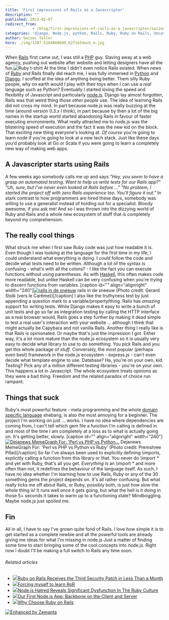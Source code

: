 ```yaml
---
title: 'First impressions of Rails as a Javascripter'
description: ""
published: 2013-02-07
redirect_from: 
            - /blog/first-impressions-of-rails-as-a-javascripter/swizec/5948
categories: 'django, Node.js, python, Rails, Ruby, Ruby on Rails, Uncategorized'
author: Swizec Teller
hero: ./img/1307-5184860600_62f1e5dacb_m.jpg
---
```

When [Rails](http://rubyonrails.org "Ruby on Rails") first came out, I was still a [PHP](http://www.php.net "PHP") guy. Slaving away at a web agency, pushing out website after website and letting designers have all the fun.![Ruby t-shirt](http://cache1.bigcartel.com/product_images/71294019/Ruby_CBGB_Red_lg.png "Ruby t-shirt") At the time I didn't even notice Rails existed. When news of [Ruby](http://www.ruby-lang.org/ "Ruby (programming language)") and Rails finally did reach me, I was fully immersed in [Python](http://www.python.org/ "Python (programming language)") and [Django](http://www.djangoproject.com "Django (Web framework)"). I scoffed at the idea of anything being better. Them silly Ruby people, why on earth would I play with their toys when I can use a _real_ language such as Python? Eventually I started loving the speed and flexibility of Javascript and particularly [node.js](http://nodejs.org/ "Node.js"). Django lay almost forgotten, Rails was that weird thing _those other people_ use. The idea of learning Rails did not cross my mind. In part because node.js was really buzzing at the time (around version 0.3.x I think), in part because by then a lot of the big names in the startup world started abandoning Rails in favour of faster executing environments. What really attracted me to node.js was the blistering speed of execution and the fact it was the new kid on the block. That exciting new thing everyone's looking at. _Of course_ you're going to learn node if you're going to look at a new tech stack. Just like these days you'd probably look at Go or Scala if you were going to learn a completely new way of making web apps.

## A Javascripter starts using Rails

A few weeks ago somebody calls me up and says _"Hey, you seem to have a grasp on automated testing. Want to help us write tests for our Rails app?"_ _"Uh, sure, but I've never even looked at Rails before ..."_ _"No problem, I started the project off with zero Rails experience too. You'll figure it out."_ In stark contrast to how programmers are hired these days, somebody was willing to use a generalist instead of holding out for a specialist. Bloody awesome, if you ask me! And so I was thrown into the dizzying world of Ruby and Rails and a whole new ecosystem of stuff that is completely beyond my comprehension.

## The really cool things

What struck me when I first saw Ruby code was just how readable it is. Even though I was looking at the language for the first time in my life, I could understand what everything is doing. I could follow the code and decide what tests need to be written. Although a lot of the syntax is confusing - what's with all the colons? - I like the fact you can execute functions without using parentheses. As with [Haskell](http://haskell.org "Haskell (programming language)"), this often makes code more readable, but unlike Haskell can be very confusing when you're trying to discern functions from variables. \[caption id="" align="alignright" width="240"][![rails in de sneeuw](./img/1307-5184860600_62f1e5dacb_m.jpg "rails in de sneeuw")](http://www.flickr.com/photos/20762304@N00/5184860600) rails in de sneeuw (Photo credit: Gerard Stolk (vers le Carême))\[/caption] I also like the truthyness test by just appending a question mark to a variable/property/thing. Rails has _amazing_ support for writing tests. While Django makes it easy to write a bunch of unit tests and go so far as integration testing by calling the HTTP interface as a real browser would, Rails goes a step further by making it dead simple to test a real user's interaction with your website ... although I think that might actually be Capybara and not vanilla Rails. Another thing I really like is that Rails is opinionated. Or maybe that's just the impression I got. Either way, it's a lot more mature than the node.js ecosystem so it is usually very easy to decide what library to use to do something. You pick Rails and you get this whole package of _stuff_. Conversely, the most popular (perhaps even best) framework in the node.js ecosystem - express.js - can't even decide what template engine to use. Database? Ha, you're on your own, kid. Testing? Pick any of a million different testing libraries - you're on your own. This happens a lot in Javascript. The whole ecosystem treats opinions as they were a bad thing. Freedom and the related paradox of choice run rampant.

## Things that suck

Ruby's most powerful feature - meta programming and the whole [domain specific language](http://en.wikipedia.org/wiki/Domain-specific_language "Domain-specific language") shebang, is also the most annoying for a beginner. The project I'm working on just ... works. I have no idea where dependencies are coming from, I can't tell which gem file a function I'm calling is defined in and most of the time I am completely at a loss as to what is actually going on. It's getting better, slowly. \[caption id="" align="alignright" width="240"][![Dejanews MemeGraph For: 'Perl vs PHP vs Python...](./img/12-18380160_3b9f657690_m.jpg "Dejanews MemeGraph For: 'Perl vs PHP vs Python...")](http://www.flickr.com/photos/18645779@N00/18380160) Dejanews MemeGraph For: 'Perl vs PHP vs Python vs Ruby' (Photo credit: Premshree Pillai)\[/caption] So far I've always been used to explicitly defining \\imports, explicitly calling a function from this library or that. You never do _\\import \*_ and yet with Ruby, that's all you get. _Everything_ is an \\import \* and more often than not, it redefines the behaviour of the language itself. As such, I have no idea whether I'm learning how to use Rails, Ruby or any of the 30 something gems the project depends on. It's all rather confusing. But what really ticks me off about Rails, or Ruby, possibly both, is just how _slow_ the whole thing is! It runs well once it gets going, but what the hell is it doing in those 5+ seconds it takes to warm up to a functioning state? Mindboggling. Maybe node.js just spoiled me.

## Fin

All in all, I have to say I've grown quite fond of Rails. I love how simple it is to get started as a complete newbie and all the powerful tools are already giving me ideas for what I'm missing in node.js Just a matter of finding some time to start bringing some of the cool concepts into node.js. Right now I doubt I'll be making a full switch to Rails any time soon.

###### Related articles

- [![](http://i.zemanta.com/141569793_80_80.jpg)](http://www.cio.com/article/727806/Ruby_on_Rails_Receives_the_Third_Security_Patch_in_Less_Than_a_Month?source=rss_security)[Ruby on Rails Receives the Third Security Patch in Less Than a Month](http://www.cio.com/article/727806/Ruby_on_Rails_Receives_the_Third_Security_Patch_in_Less_Than_a_Month?source=rss_security)
- [![](http://i.zemanta.com/noimg_90_80_80.jpg)](http://blog.daemonl.com/2013/02/forcing-myself-to-learn-ror.html)[Forcing myself to learn RoR](http://blog.daemonl.com/2013/02/forcing-myself-to-learn-ror.html)
- [![](http://i.zemanta.com/143333734_80_80.jpg)](http://gilesbowkett.blogspot.com/2013/02/nodejs-hatred-reveals-significant.html)[Node.js Hatred Reveals Significant Dysfunction In The Ruby Culture](http://gilesbowkett.blogspot.com/2013/02/nodejs-hatred-reveals-significant.html)
- [![](http://i.zemanta.com/141624022_80_80.jpg)](http://nerds.airbnb.com/weve-launched-our-first-nodejs-app-to-product)[Our First Node.js App: Backbone on the Client and Server](http://nerds.airbnb.com/weve-launched-our-first-nodejs-app-to-product)
- [![](http://i.zemanta.com/143236954_80_80.jpg)](http://thinkinginrails.com/2013/02/why_choose_rails/)[Why Choose Ruby on Rails](http://thinkinginrails.com/2013/02/why_choose_rails/)

[![Enhanced by Zemanta](http://img.zemanta.com/zemified_e.png?x-id=b780ad15-de34-479a-8c04-1683f4dfcfa5)](http://www.zemanta.com/?px "Enhanced by Zemanta")